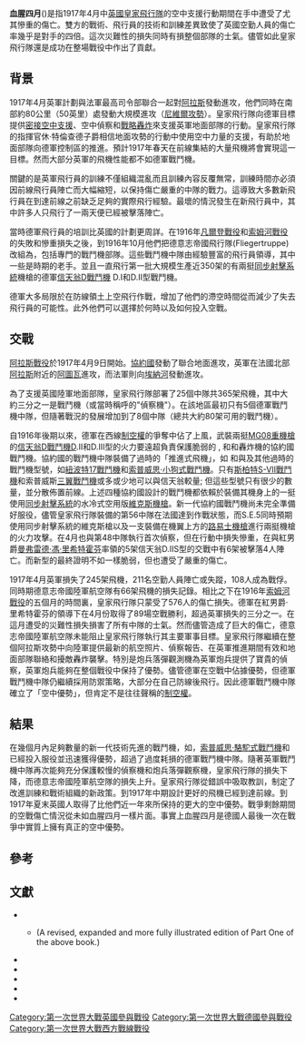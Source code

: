 {{Multiple issues|
{{Rough translation|time=2020-11-25T10:41:15+00:00}}
{{More footnotes needed|time=2020-12-22T03:03:08+00:00}}
{{Refimprove|time=2020-12-22T03:03:08+00:00}}
}}
{{Infobox military conflict
| conflict    = 血腥四月
| image       = AlbatDIII.jpg
| image_size  = 300px
| caption     = 第11戰鬥機中隊的[[信天翁D戰鬥機|信天翁D戰鬥機]]D.III型。相片中的第二架帶有階梯塗裝成紅色的飛機是[[曼弗雷德·馮·里希特霍芬|曼弗雷德·馮·里希特霍芬]]的座機，他是整個戰爭中擊落最多敵機的[[戰鬥機|戰鬥機]][[王牌飞行员|王牌]]。
| partof      = {{link-en|阿拉斯戰役|Battle of Arras (1917)}}
| date        = 1917年4月
| place       = [[阿拉斯|阿拉斯]], [[法國|法國]]
| result      = 德軍戰鬥機的防禦策略給英國皇家飛行隊造成了巨大的損失，但未能阻止英國的空中偵察、火炮偵察和戰術轟炸行動。
| combatant1  = {{flagicon|United Kingdom}} [[大英帝國|大英帝國]]
| combatant2  = {{flagicon|German Empire}} [[德意志帝國|德意志帝國]]
| commander1  = {{flagicon|United Kingdom}} [[第一代特倫查德子爵休·特倫查德|第一代特倫查德子爵休·特倫查德]]
| commander2  = {{flagicon|German Empire}} {{link-en|恩斯特·馮·霍普納|Ernst von Hoeppner}}
| strength1   = [[File:RAF_type_A_roundel.svg|20px]] [[英國皇家飛行隊|英國皇家飛行隊]]
| strength2   = [[File:Cross-Pattee-Heraldry.svg|20px]] {{link-en|德意志帝國陸軍航空隊|Luftstreitkräfte}}
| casualties1 = 245架飛機<br>400名空勤人員 (207人陣亡)<ref>Hart (2005) p. 11</ref>
| casualties2 =  66架飛機
| campaignbox = {{Campaignbox Western Front (World War I)}}
}}

'''血腥四月'''({{lang-en|''' Bloody April '''}})是指1917年4月{{link-en|阿拉斯戰役|Battle of Arras (1917)}}中[[英國皇家飛行隊|英國皇家飛行隊]]的空中支援行動期間在{{link-en|德意志帝國陸軍航空隊|Luftstreitkräfte}}手中遭受了尤其慘重的傷亡。雙方的戰術、飛行員的技術和訓練差異致使了英國空勤人員的傷亡率幾乎是對手的四倍。這次災難性的損失同時有損整個部隊的士氣。儘管如此皇家飛行隊還是成功在整場戰役中作出了貢獻。

== 背景 ==
1917年4月英軍計劃與法軍最高司令部聯合一起對[[阿拉斯|阿拉斯]]發動進攻，他們同時在南部約80公里（50英里）處發動大規模進攻（[[尼維爾攻勢|尼維爾攻勢]]）。皇家飛行隊向德軍目標提供[[密接空中支援|密接空中支援]]、空中偵察和[[戰略轟炸|戰略轟炸]]來支援英軍地面部隊的行動。皇家飛行隊的指揮官休·特倫查德子爵相信地面攻勢的行動中使用空中力量的支援，有助於地面部隊向德軍控制區的推進。預計1917年春天在前線集結的大量飛機將會實現這一目標。然而大部分英軍的飛機性能都不如德軍戰鬥機。

關鍵的是英軍飛行員的訓練不僅組織混亂而且訓練內容反覆無常，訓練時間亦必須因前線飛行員陣亡而大幅縮短，以保持傷亡嚴重的中隊的戰力。這導致大多數新飛行員在到達前線之前缺乏足夠的實際飛行經驗。最壞的情況發生在新飛行員中，其中許多人只飛行了一兩天便已經被擊落陣亡。

當時德軍飛行員的培訓比英國的計劃更周詳。在1916年[[凡爾登戰役|凡爾登戰役]]和[[索姆河戰役|索姆河戰役]]的失敗和慘重損失之後，到1916年10月他們把德意志帝國飛行隊(Fliegertruppe)改組為{{link-en|德意志帝國陸軍航空隊|Luftstreitkräfte}}，包括專門的戰鬥機部隊。這些戰鬥機中隊由經驗豐富的飛行員領導，其中一些是{{link-en|福克災難|Fokker Scourge}}時期的老手。並且一直飛行第一批大規模生產近350架的有兩挺[[射擊斷續器|同步射擊系統]]機槍的德軍[[信天翁D戰鬥機|信天翁D戰鬥機]] D.I和D.II型戰鬥機。

德軍大多局限於在防線領土上空飛行作戰，增加了他們的滯空時間從而減少了失去飛行員的可能性。此外他們可以選擇於何時以及如何投入空戰。

== 交戰 ==
[[阿拉斯戰役|阿拉斯戰役]]於1917年4月9日開始。[[協約國|協約國]]發動了聯合地面進攻，英軍在法國北部[[阿拉斯|阿拉斯]]附近的[[阿圖瓦|阿圖瓦]]進攻，而法軍則向[[埃納河|埃納河]]發動進攻。

為了支援英國陸軍地面部隊，皇家飛行隊部署了25個中隊共365架飛機，其中大約三分之一是戰鬥機（或當時稱呼的"偵察機"）。在該地區最初只有5個德軍戰鬥機中隊，但隨著戰況的發展增加到了8個中隊（總共大約80架可用的戰鬥機）。

自1916年後期以來，德軍在西線[[制空權|制空權]]的爭奪中佔了上風，武裝兩挺[[MG08重機槍|MG08重機槍]]的[[信天翁D戰鬥機|信天翁D戰鬥機]]D.II和D.III型的火力要遠超負責保護脆弱的{{link-en|B.E.2|Royal Aircraft Factory B.E.2}} ,  {{link-en|F.E.2b|Royal Aircraft Factory F.E.2}}和{{link-en|索普威思1½斯特魯特雙座偵察機|Sopwith 1½ Strutter}}和轟炸機的協約國戰鬥機。協約國的戰鬥機中隊裝備了過時的「推進式飛機」，如 {{link-en|Airco DH.2|Airco DH.2}}和{{link-en|F.E.8|Royal Aircraft Factory F.E.8}}與及其他過時的戰鬥機型號，如[[紐波特17戰鬥機|紐波特17戰鬥機]]和[[索普威思·小狗式戰鬥機|索普威思·小狗式戰鬥機]]。只有[[斯柏特S-VII戰鬥機|斯柏特S-VII戰鬥機]]和索普威斯[[三翼戰鬥機|三翼戰鬥機]]或多或少地可以與信天翁較量; 但這些型號只有很少的數量，並分散佈置前線。上述四種協約國設計的戰鬥機都依賴於裝備其機身上的一挺使用[[射擊斷續器|同步射擊系統]]的水冷式空用版[[維克斯機槍|維克斯機槍]]。新一代協約國戰鬥機尚未完全準備好服役，儘管皇家飛行隊裝備{{link-en|S.E.5|Royal Aircraft Factory S.E.5}}的第56中隊在法國達到作戰狀態，而S.E.5同時預期使用同步射擊系統的維克斯槍以及一支裝備在機翼上方的[[路易士機槍|路易士機槍]]進行兩挺機槍的火力攻擊。{{link-en|布里斯托F2A戰鬥機|Bristol F.2 Fighter}}在4月也與第48中隊執行首次偵察，但在行動中損失慘重，在與紅男爵[[曼弗雷德·馮·里希特霍芬|曼弗雷德·馮·里希特霍芬]]率領的5架信天翁D.IIS型的交戰中有6架被擊落4人陣亡。而新型的{{link-en|R.E.8雙座偵察機/轟炸機|Royal Aircraft Factory R.E.8}}最終證明不如{{link-en|B.E.2e|Royal Aircraft Factory B.E.2}}一樣脆弱，但也遭受了嚴重的傷亡。

1917年4月英軍損失了245架飛機，211名空勤人員陣亡或失蹤，108人成為戰俘。同時期德意志帝國陸軍航空隊有66架飛機的損失記錄。相比之下在1916年[[索姆河戰役|索姆河戰役]]的五個月的時間裏，皇家飛行隊只蒙受了576人的傷亡損失。德軍{{link-en|第11戰鬥機中隊|Jagdstaffel 11}}在紅男爵·里希特霍芬的領導下在4月份取得了89場空戰勝利，超過英軍損失的三分之一。在這月遭受的災難性損失損害了所有中隊的士氣。然而儘管造成了巨大的傷亡，德意志帝國陸軍航空隊未能阻止皇家飛行隊執行其主要軍事目標。皇家飛行隊繼續在整個阿拉斯攻勢中向陸軍提供最新的航空照片、偵察報告、在英軍推進期間有效和地面部隊聯絡和擾敵轟炸襲擊。特別是炮兵落彈觀測機為英軍炮兵提供了寶貴的偵察，英軍炮兵能夠在整個戰役中保持了優勢。儘管德軍在空戰中佔據優勢，但德軍戰鬥機中隊仍繼續採用防禦策略，大部分在自己防線後飛行。因此德軍戰鬥機中隊確立了「空中優勢」，但肯定不是往往聲稱的[[制空權|制空權]]。

== 結果 ==
在幾個月內足夠數量的新一代技術先進的戰鬥機，如{{link-en|S.E.5|Royal Aircraft Factory S.E.5}}，[[索普威思·駱駝式戰鬥機|索普威思·駱駝式戰鬥機]]和{{link-en|SPAD S.XIII|SPAD S.XIIII}}已經投入服役並迅速獲得優勢，超過了過度耗損的德軍戰鬥機中隊。隨著英軍戰鬥機中隊再次能夠充分保護較慢的偵察機和炮兵落彈觀察機，皇家飛行隊的損失下降，而德意志帝國陸軍航空隊的損失上升。皇家飛行隊從錯誤中吸取教訓，制定了改進訓練和戰術組織的新政策。到1917年中期設計更好的飛機已經到達前線。到1917年夏末英國人取得了比他們近一年來所保持的更大的空中優勢。戰爭剩餘期間的空戰傷亡情況從未如血腥四月一樣片面。事實上血腥四月是德國人最後一次在戰爭中實質上擁有真正的空中優勢。

== 參考 ==
{{Reflist}}

== 文獻 ==
*{{cite book|first1=Norman|last1=Franks |authorlink=Norman Franks |first2=Russell |last2=Guest |first3=Frank W. |last3=Bailey |title=Bloody April ... Black September |publisher=Grub Street |place=London |year=1995 |ISBN=1-898697-08-6 }}
**{{cite book|first1=Norman|last1=Franks |authorlink=Norman Franks |first2=Russell |last2=Guest |first3=Frank |last3=Bailey |title=Bloody April 1917 |publisher=Grub Street |place=London |year=2017 |ISBN=978-1-910690-41-3 }} (A revised, expanded and more fully illustrated edition of Part One of the above book.)
*{{cite book|first1=Peter|last1=Gray|first2=Owen|last2=Thetford|title=German Aircraft of the First World War|publisher=Putman|place=London|year=1962}}
*{{cite book|first=Peter |last=Hart |title=Bloody April: Slaughter in the Skies over Arras, 1917 |url=https://archive.org/details/bloodyaprilslaug0000hart |publisher=Weidenfeld & Nicolson |place=London |year=2005 |ISBN=0297846213 }}
*{{cite book |first=Ian |last=Mackersley |title=No Empty Chairs: The short and heroic lives of the young aviators who fought and died in the First World War |publisher=Weidenfeld & Nicolson |place=London |year=2012 |ISBN=9780297859949 |url-access=registration |url=https://archive.org/details/noemptychairssho0000mack }}
*{{cite book|title=Bloody April |first=Alan |last=Morris |year=1968 |publisher=Arrow Books |ISBN=0090004507 }}
*{{cite book|first1=Christopher|last1=Shores|first2=Norman|last2=Franks|first3=Russell |last3=Guest |title=Above the Trenches: A Complete Record of the Fighter Aces and the Units of the British Empire Air Forces 1915–1920|publisher=Grub Street |place=London |year=1991 |ISBN= 0-948817-19-4}}

{{Aviation in World War I}}
[[Category:第一次世界大戰英國參與戰役|Category:第一次世界大戰英國參與戰役]]
[[Category:第一次世界大戰德國參與戰役|Category:第一次世界大戰德國參與戰役]]
[[Category:第一次世界大戰西方戰線戰役|Category:第一次世界大戰西方戰線戰役]]
